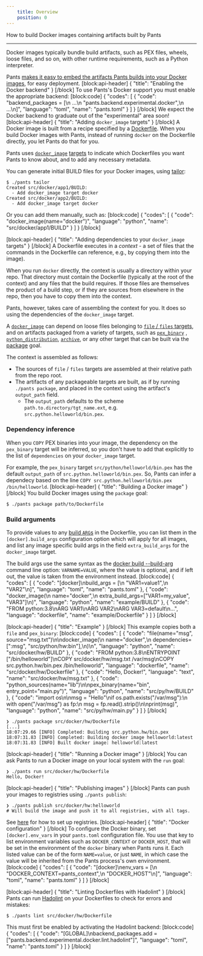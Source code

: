 ```yaml
---
    title: Overview
    position: 0
---
```


How to build Docker images containing artifacts built by Pants

---

Docker images typically bundle build artifacts, such as PEX files, wheels, loose files, and so on, with other runtime requirements, such as a Python interpreter.

Pants [makes it easy to embed the artifacts Pants builds into your Docker images](https://blog.pantsbuild.org/pants-pex-and-docker/), for easy deployment.
[block:api-header]
{
  "title": "Enabling the Docker backend"
}
[/block]
To use Pants's Docker support you must enable the appropriate backend:
[block:code]
{
  "codes": [
    {
      "code": "backend_packages = [\n  ...\n  \"pants.backend.experimental.docker\",\n  ...\n]",
      "language": "toml",
      "name": "pants.toml"
    }
  ]
}
[/block]
We expect the Docker backend to graduate out of the "experimental" area soon!
[block:api-header]
{
  "title": "Adding `docker_image` targets"
}
[/block]
A Docker image is built from a recipe specified by a [Dockerfile](https://docs.docker.com/engine/reference/builder/). When you build Docker images with Pants, instead of running `docker` on the Dockerfile directly, you let Pants do that for you.

Pants uses [`docker_image`](doc:reference-docker_image) [targets](doc:targets) to indicate which Dockerfiles you want Pants to know about, and to add any necessary metadata. 

You can generate initial BUILD files for your Docker images, using [tailor](doc:create-initial-build-files):

```
$ ./pants tailor
Created src/docker/app1/BUILD:
  - Add docker_image target docker
Created src/docker/app2/BUILD:
  - Add docker_image target docker
```

Or you can add them manually, such as:
[block:code]
{
  "codes": [
    {
      "code": "docker_image(name=\"docker\")",
      "language": "python",
      "name": "src/docker/app1/BUILD"
    }
  ]
}
[/block]

[block:api-header]
{
  "title": "Adding dependencies to your `docker_image` targets"
}
[/block]
A Dockerfile executes in a _context_ - a set of files that the commands in the Dockerfile can reference, e.g., by copying them into the image).

When you run `docker` directly, the context is usually a directory within your repo. That directory must contain the Dockerfile (typically at the root of the context) and any files that the build requires. If those files are themselves the product of a build step, or if they are sources from elsewhere in the repo, then you have to copy them into the context.

Pants, however, takes care of assembling the context for you. It does so using the dependencies of the `docker_image` target. 

A [`docker_image`](doc:reference-docker_image) can depend on loose files belonging to [`file` / `files` targets](doc:resources#files), and on artifacts packaged from a variety of targets, such as [`pex_binary`](doc:reference-pex_binary) , [`python_distribution`](doc:reference-python_distribution), [`archive`](doc:reference-archive), or any other target that can be built via the [package](doc:reference-package) goal.

The context is assembled as follows:

* The sources of `file` / `files` targets are assembled at their relative path from the repo root.
* The artifacts of any packageable targets are built, as if by running `./pants package`, and placed in the context using the artifact's `output_path` field.
     - The `output_path` defaults to the scheme `path.to.directory/tgt_name.ext`, e.g. `src.python.helloworld/bin.pex`.


### Dependency inference

When you `COPY` PEX binaries into your image, the dependency on the `pex_binary` target will be inferred, so you don't have to add that explicitly to the list of `dependencies` on your `docker_image` target.

For example, the `pex_binary` target `src/python/helloworld/bin.pex` has the default `output_path` of `src.python.helloworld/bin.pex`. So, Pants can infer a dependecy based on the line `COPY src.python.helloworld/bin.pex /bin/helloworld`.
[block:api-header]
{
  "title": "Building a Docker image"
}
[/block]
You build Docker images using the `package` goal:

```
$ ./pants package path/to/Dockerfile
```

### Build arguments

To provide values to any [build `ARG`s](https://docs.docker.com/engine/reference/builder/#arg) in the Dockerfile, you can list them in the `[docker].build_args` configuration option which will apply for all images, and list any image specific build args in the field `extra_build_args` for the `docker_image` target.

The build args use the same syntax as the [docker build --build-arg](https://docs.docker.com/engine/reference/commandline/build/#set-build-time-variables---build-arg) command line option: `VARNAME=VALUE`, where the value is optional, and if left out, the value is taken from the environment instead.
[block:code]
{
  "codes": [
    {
      "code": "[docker]\nbuild_args = [\n  \"VAR1=value1\",\n  \"VAR2\"\n]",
      "language": "toml",
      "name": "pants.toml"
    },
    {
      "code": "docker_image(\n  name=\"docker\",\n  extra_build_args=[\"VAR1=my_value\", \"VAR3\"]\n)",
      "language": "python",
      "name": "example/BUILD"
    },
    {
      "code": "FROM python:3.8\nARG VAR1\nARG VAR2\nARG VAR3=default\n...",
      "language": "dockerfile",
      "name": "example/Dockerfile"
    }
  ]
}
[/block]

[block:api-header]
{
  "title": "Example"
}
[/block]
This example copies both a `file` and `pex_binary`:
[block:code]
{
  "codes": [
    {
      "code": "file(name=\"msg\", source=\"msg.txt\")\n\ndocker_image(\n    name=\"docker\",\n    dependencies=[\":msg\", \"src/python/hw:bin\"],\n)\n",
      "language": "python",
      "name": "src/docker/hw/BUILD"
    },
    {
      "code": "FROM python:3.8\nENTRYPOINT [\"/bin/helloworld\"]\nCOPY src/docker/hw/msg.txt /var/msg\nCOPY src.python.hw/bin.pex /bin/helloworld",
      "language": "dockerfile",
      "name": "src/docker/hw/Dockerfile"
    },
    {
      "code": "Hello, Docker!",
      "language": "text",
      "name": "src/docker/hw/msg.txt"
    },
    {
      "code": "python_sources(name=\"lib\")\n\npex_binary(name=\"bin\", entry_point=\"main.py\")",
      "language": "python",
      "name": "src/py/hw/BUILD"
    },
    {
      "code": "import os\n\nmsg = \"Hello\"\nif os.path.exists(\"/var/msg\"):\n    with open(\"/var/msg\") as fp:\n        msg = fp.read().strip()\n\nprint(msg)",
      "language": "python",
      "name": "src/py/hw/main.py"
    }
  ]
}
[/block]
```
❯ ./pants package src/docker/hw/Dockerfile
[...]
18:07:29.66 [INFO] Completed: Building src.python.hw/bin.pex
18:07:31.83 [INFO] Completed: Building docker image helloworld:latest
18:07:31.83 [INFO] Built docker image: helloworld:latest
```
[block:api-header]
{
  "title": "Running a Docker image"
}
[/block]
You can ask Pants to run a Docker image on your local system with the `run` goal:

```
❯ ./pants run src/docker/hw/Dockerfile
Hello, Docker!
```
[block:api-header]
{
  "title": "Publishing images"
}
[/block]
Pants can push your images to registries using `./pants publish`:

```shell
❯ ./pants publish src/docker/hw:helloworld
# Will build the image and push it to all registries, with all tags.
```

See [here](doc:tagging-docker-images) for how to set up registries.
[block:api-header]
{
  "title": "Docker configuration"
}
[/block]
To configure the Docker binary, set `[docker].env_vars` in your `pants.toml` configuration file. You use that key to list environment variables such as `DOCKER_CONTEXT` or `DOCKER_HOST`, that will be set in the environment of the `docker` binary when Pants runs it. Each listed value can be of the form `NAME=value`, or just `NAME`, in which case the value will be inherited from the Pants process's own environment.
[block:code]
{
  "codes": [
    {
      "code": "[docker]\nenv_vars = [\n  \"DOCKER_CONTEXT=pants_context\",\n  \"DOCKER_HOST\"\n]",
      "language": "toml",
      "name": "pants.toml"
    }
  ]
}
[/block]

[block:api-header]
{
  "title": "Linting Dockerfiles with Hadolint"
}
[/block]
Pants can run [Hadolint](https://github.com/hadolint/hadolint) on your Dockerfiles to check for errors and mistakes:

```
$ ./pants lint src/docker/hw/Dockerfile
```

This must first be enabled by activating the Hadolint backend:
[block:code]
{
  "codes": [
    {
      "code": "[GLOBAL]\nbackend_packages.add = [\"pants.backend.experimental.docker.lint.hadolint\"]",
      "language": "toml",
      "name": "pants.toml"
    }
  ]
}
[/block]

